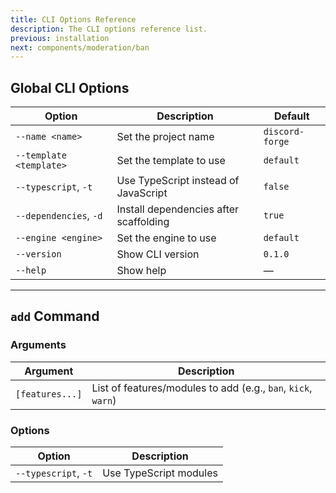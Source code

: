 ```yaml
---
title: CLI Options Reference
description: The CLI options reference list.
previous: installation
next: components/moderation/ban
---
```


## Global CLI Options

| Option | Description | Default |
| --- | --- | --- |
| <Code>--name &lt;name&gt;</Code> | Set the project name | `discord-forge` |
| <Code>--template &lt;template&gt;</Code> | Set the template to use | `default` |
| <Code>--typescript</Code>, <Code>-t</Code> | Use TypeScript instead of JavaScript | `false` |
| <Code>--dependencies</Code>, <Code>-d</Code> | Install dependencies after scaffolding | `true` |
| <Code>--engine &lt;engine&gt;</Code> | Set the engine to use | `default` |
| <Code>--version</Code> | Show CLI version | `0.1.0` |
| <Code>--help</Code> | Show help | — |

---

## <Code>add</Code> Command

### Arguments

| Argument | Description |
| --- | --- |
| `[features...]` | List of features/modules to add (e.g., `ban`, `kick`, `warn`) |

### Options

| Option               | Description            |
| -------------------- | ---------------------- |
| `--typescript`, `-t` | Use TypeScript modules |
